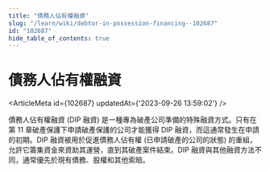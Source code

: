 ```yaml
---
title: "債務人佔有權融資"
slug: "/learn/wiki/debtor-in-possession-financing--102687"
id: "102687"
hide_table_of_contents: true
---
```



# 債務人佔有權融資

<ArticleMeta id={102687} updatedAt={'2023-09-26 13:59:02'} />
<div className='border-solid border-b border-t-0 my-4 border-[var(--ifm-color-gray-300)]' />

債務人佔有權融資 (DIP 融資) 是一種專為破產公司準備的特殊融資方式。只有在第 11 章破產保護下申請破產保護的公司才能獲得 DIP 融資，而這通常發生在申請的初期。DIP 融資被用於促進債務人佔有權 (已申請破產的公司的狀態) 的重組，允許它籌集資金來資助其運營，直到其破產案件結束。DIP 融資與其他融資方法不同，通常優先於現有債務、股權和其他索賠。
